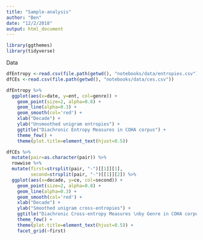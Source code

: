 ```yaml
---
title: "Sample-analysis"
author: "Ben"
date: "12/2/2018"
output: html_document
---
```



```r
library(ggthemes)
library(tidyverse)
```

Data
```r
dfEntropy <-read.csv(file.path(getwd(), "notebooks/data/entropies.csv"))
dfCEs <-read.csv(file.path(getwd(), "notebooks/data/ces.csv"))
```

```r
dfEntropy %>%
  ggplot(aes(x=date, y=ent, col=genre)) +
    geom_point(size=2, alpha=0.8) +
    geom_line(alpha=0.3) +
    geom_smooth(col='red') +
    xlab("Decade") +
    ylab("Unsmoothed unigram entropies") +
    ggtitle("Diachronic Entropy Measures in COHA corpus") +
    theme_few() +
    theme(plot.title=element_text(hjust=0.5))
```

```r
dfCEs %>%
  mutate(pair=as.character(pair)) %>%
  rowwise %>%
  mutate(first=strsplit(pair, "-")[[1]][1],
         second=strsplit(pair, "-")[[1]][2]) %>%
  ggplot(aes(x=decade, y=ce, col=second)) +
    geom_point(size=2, alpha=0.8) +
    geom_line(alpha=0.3) +
    geom_smooth(col='red') + 
    xlab("Decade") +
    ylab("Smoothed unigram cross-entropies") +
    ggtitle("Diachronic Cross-entropy Measures \nby Genre in COHA corpus") +
    theme_few() +
    theme(plot.title=element_text(hjust=0.5)) +
    facet_grid(~first)
```




